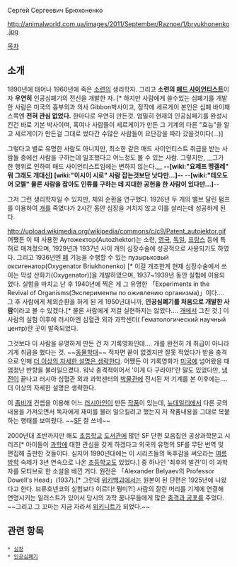 Сергей Сергеевич Брюхоненко

http://animalworld.com.ua/images/2011/September/Raznoe/1/bryukhonenko.jpg

[[목차]]
== 소개 ==
1890년에 태어나 1960년에 죽은 [[소련]]의 생리학자. 그리고 '''소련의 [[매드 사이언티스트]] '''이자 '''우연히''' 인공심폐기의 전신을 개발한 자. [* 하지만 사람에게 쓸수있는 심폐기를 개발한 사람은 미국의 흉부외과 의사 Gibbon박사이고, 정작에 세르게이 본인은 심폐 바이패스쪽엔 '''전혀 관심 없었다.''' 한마디로 우연히 만든것. 엄밀히 현재의 인공심페기를 완성시킨건 바로 기본 박사이며, 혹여나 사람들이 세르게이가 만든 그 기계의 다른 "효능"을 알고 세르게이가 만든걸 그대로 썼다간 수많은 사람들이 요단강을 따라 갔을것이다(...)]

그렇다고 별로 유명한 사람도 아니지만, 최소한 같은 매드 사이언티스트 취급을 받는 사람들 중에선 사람을 구하는데 일조했다고 어느정도 볼 수 있는 사람. 그렇지만, __그가 한 행위로 인하여 매드 사이언티스트임에는 변하지 않는다.__ '''--[wiki:"요제프 멩겔레" 뭐 그래도 개대신] [wiki:"이시이 시로" 사람 잡는것보단 낫다만...]--''' --'''[wiki:"테오도어 모렐" 물론 사람을 잡아도 인류를 구하는 데 지대한 공헌을 한 사람이 있다만...]'''--

그저 그런 생리학자일 수 있지만, 체외 순환을 연구했다. 1926년 두 개의 밸브 달린 펌프를 이용하여 [[개]]를 죽였다가 2시간 동안 심장을 거치지 않고 이를 살리는데 성공하게 된다.
  
http://upload.wikimedia.org/wikipedia/commons/c/c9/Patent_autojektor.gif
어쨌든 이 때 사용한 Аутожектор(Autozhektor)는 소련, [[영국]], [[독일]], [[프랑스]] 등에 특허로 매겨졌으며, 1929년과 1937년 사이 개의 심장수술에 성공적으로 사용되기도 하였다. 그리고 1936년엔 [[폐]] 기능을 수행할 수 있는 пузырьковый оксигенатор(Oxygenator Briukhonenko) [* 이걸 개조한게 현재 심장수술에서 쓰이는 막성 산화기(Oxygenator)]을 개발하였으며, 1937~1939년 동안 실험에 이용되었다. 실험을 마치고 난 후 1940년에 찍은 게 그 유명한 「Experiments in the Revival of Organisms(Эксперименты по оживлению организма)」이다…. 그 후 사람에게 체외순환을 하게 된 게 1950년대니까, '''인공심폐기를 처음으로 개발한 사람'''이라고 볼 수 있겠다.[* 물론 사람에게 저걸 실현하지는 않았다…. [[개]]에서 그친 것.] 이 사람의 실험 이후에 러시아엔 심혈관 외과 과학센터( Гематологический научный центр)란 곳이 발족되었다.

그것보다 이 사람을 유명하게 만든 건 저 기록영화인데…. 개를 완전히 개 취급이 아니라 기계 취급을 했다는 것. ~~[[동물학대]]~~ 적자면 끝이 없겠지만 잘못 적었다가 받을 충격으로 인해 [[더 이상의 자세한 설명은 생략한다]]. 어쨌든 이 기록영화가 [[미국]]에 넘어왔을 때 엄청난 반향을 불러일으켰다. 워낙 충격적이어서 '이게 다 구라야!'란 말도 있었다만, [[냉전]]이 끝나고 러시아 심혈관 외과 과학센터의 [[박물관]]에 전시된 저 기계를 본 이후에는…. 더 이상의 자세한 설명은 생략한다.

이 [[좀비]]개 컨셉을 이용해 어느 [[러시아인]]이 만든 [http://www.behance.net/gallery/The-Kollie/953880 작품]이 있는데, [[뉴데일리]]에서 다른 곳의 내용을 가져오면서 독자에게 재미를 불러 일으킬려고 했는지 저 작품내용을 그대로 복붙하는 행태를 보여줬다. ~~[[SF]] 잘 쓰네~~

2000년대 초반까지만 해도 [[초등학교]] [[도서관]]에 많던 SF 단편 모음집인 공상과학문고 시리즈[* 아이들이 [[과학]]에 대한 관심을 갖게 하겠다고 외국의 유명의 SF를 무단 번역 및 편집해 출판한 것들이다. 심지어 1990년대에는 이 시리즈들의 독후감을 써오라는 [[여름방학]] 숙제가 3년 연속으로 나온 [[초등학교]]도 있었다.] 중 하나인 '최후의 발견'이 이 과학자를 모티브로 한 소설을 베낀 거다. 원전은 「Alexander Belyaev의 Professor Dowell's Head」(1937).[* 그런데 [[위키백괴]]에서는 원본이 된 단편은 1925년에 나왔다고 한다. 브류호넨코의 실험보다 이르다! 뭥미?!] 사람의 잘린 머리를 기계에 연결해 연명시키는 일러스트가 있어서 당시의 과학 꿈나무들에게 많은 [[충격과 공포]]를 주었다. ~~그리고 그 꼬마는 지금 자라서 [[위키니트]]가 되었다.~~

== 관련 항목 ==

 * [[심장]]
 * [[인공심폐기]]
